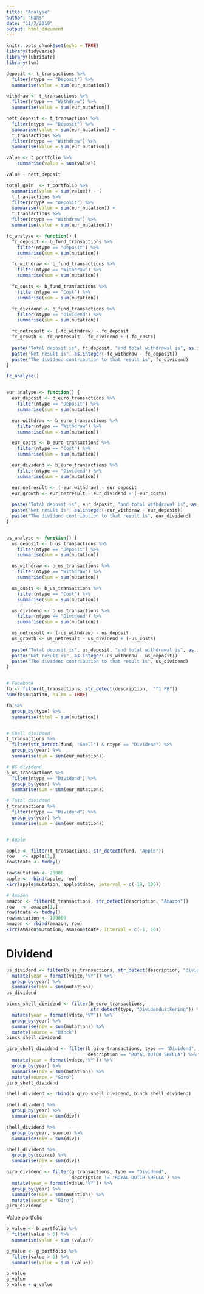 ```yaml
---
title: "Analyse"
author: "Hans"
date: "11/7/2019"
output: html_document
---
```


```r
knitr::opts_chunk$set(echo = TRUE)
library(tidyverse)
library(lubridate)
library(tvm)
```


```r
deposit <- t_transactions %>%
  filter(ntype == "Deposit") %>%
  summarise(value = sum(eur_mutation))

withdraw <- t_transactions %>%
  filter(ntype == "Withdraw") %>%
  summarise(value = sum(eur_mutation))

nett_deposit <- t_transactions %>%
  filter(ntype == "Deposit") %>%
  summarise(value = sum(eur_mutation)) + 
  t_transactions %>%
  filter(ntype == "Withdraw") %>%
  summarise(value = sum(eur_mutation))

value <- t_portfolio %>%
    summarise(value = sum(value))

value - nett_deposit

total_gain  <- t_portfolio %>%
  summarise(value = sum(value)) - (
  t_transactions %>%
  filter(ntype == "Deposit") %>%
  summarise(value = sum(eur_mutation)) + 
  t_transactions %>%
  filter(ntype == "Withdraw") %>%
  summarise(value = sum(eur_mutation)))
```

```r

fc_analyse <- function() {
  fc_deposit <- b_fund_transactions %>%
    filter(ntype == "Deposit") %>%
    summarise(sum = sum(mutation))

  fc_withdraw <- b_fund_transactions %>%
    filter(ntype == "Withdraw") %>%
    summarise(sum = sum(mutation))

  fc_costs <- b_fund_transactions %>%
    filter(ntype == "Cost") %>%
    summarise(sum = sum(mutation))

  fc_dividend <- b_fund_transactions %>%
    filter(ntype == "Dividend") %>%
    summarise(sum = sum(mutation))

  fc_netresult <- (-fc_withdraw) - fc_deposit
  fc_growth <- fc_netresult - fc_dividend + (-fc_costs)
  
  paste("Total deposit is", fc_deposit, "and total withdrawal is", as.integer(fc_withdraw))
  paste("Net result is", as.integer(-fc_withdraw - fc_deposit))
  paste("The dividend contribution to that result is", fc_dividend)
}

fc_analyse()


eur_analyse <- function() {
  eur_deposit <- b_euro_transactions %>%
    filter(ntype == "Deposit") %>%
    summarise(sum = sum(mutation))

  eur_withdraw <- b_euro_transactions %>%
    filter(ntype == "Withdraw") %>%
    summarise(sum = sum(mutation))

  eur_costs <- b_euro_transactions %>%
    filter(ntype == "Cost") %>%
    summarise(sum = sum(mutation))

  eur_dividend <- b_euro_transactions %>%
    filter(ntype == "Dividend") %>%
    summarise(sum = sum(mutation))

  eur_netresult <- (-eur_withdraw) - eur_deposit
  eur_growth <- eur_netresult - eur_dividend + (-eur_costs)
  
  paste("Total deposit is", eur_deposit, "and total withdrawal is", as.integer(eur_withdraw))
  paste("Net result is", as.integer(-eur_withdraw - eur_deposit))
  paste("The dividend contribution to that result is", eur_dividend)
}


us_analyse <- function() {
  us_deposit <- b_us_transactions %>%
    filter(ntype == "Deposit") %>%
    summarise(sum = sum(mutation))

  us_withdraw <- b_us_transactions %>%
    filter(ntype == "Withdraw") %>%
    summarise(sum = sum(mutation))

  us_costs <- b_us_transactions %>%
    filter(ntype == "Cost") %>%
    summarise(sum = sum(mutation))

  us_dividend <- b_us_transactions %>%
    filter(ntype == "Dividend") %>%
    summarise(sum = sum(mutation))

  us_netresult <- (-us_withdraw) - us_deposit
  us_growth <- us_netresult - us_dividend + (-us_costs)
  
  paste("Total deposit is", us_deposit, "and total withdrawal is", as.integer(us_withdraw))
  paste("Net result is", as.integer(-us_withdraw - us_deposit))
  paste("The dividend contribution to that result is", us_dividend)
}


# Facebook
fb <- filter(t_transactions, str_detect(description,  "^1 FB"))
sum(fb$mutation, na.rm = TRUE)

fb %>%
  group_by(type) %>%
  summarise(total = sum(mutation))


# Shell dividend
t_transactions %>% 
  filter(str_detect(fund, "Shell") & ntype == "Dividend") %>%
  group_by(year) %>%
  summarise(sum = sum(eur_mutation))

# US dividend
b_us_transactions %>%
  filter(ntype == "Dividend") %>%
  group_by(year) %>%
  summarise(sum = sum(eur_mutation))

# Total dividend
t_transactions %>%
  filter(ntype == "Dividend") %>%
  group_by(year) %>%
  summarise(sum = sum(eur_mutation))


# Apple

apple <- filter(t_transactions, str_detect(fund, "Apple"))
row   <- apple[1,]
row$tdate <- today()

row$mutation <- 25000
apple <- rbind(apple, row)
xirr(apple$mutation, apple$tdate, interval = c(-10, 100))

# Amazon
amazon <- filter(t_transactions, str_detect(description, "Amazon"))
row   <- amazon[1,]
row$tdate <- today()
row$mutation <- 100000
amazon <- rbind(amazon, row)
xirr(amazon$mutation, amazon$tdate, interval = c(-1, 10))
```

# Dividend

```r


us_dividend <- filter(b_us_transactions, str_detect(description, "dividend")) %>%
  mutate(year = format(vdate,'%Y')) %>%
  group_by(year) %>%
  summarise(div = sum(mutation))
us_dividend

binck_shell_dividend <- filter(b_euro_transactions, 
                               str_detect(type, "Dividenduitkering")) %>%
  mutate(year = format(vdate,'%Y')) %>%
  group_by(year) %>%
  summarise(div = sum(mutation)) %>%
  mutate(source = "Binck")
binck_shell_dividend

giro_shell_dividend <- filter(b_giro_transactions, type == "Dividend", 
                              description == "ROYAL DUTCH SHELLA") %>%
  mutate(year = format(vdate,'%Y')) %>%
  group_by(year) %>%
  summarise(div = sum(mutation)) %>%
  mutate(source = "Giro")
giro_shell_dividend

shell_dividend <- rbind(b_giro_shell_dividend, binck_shell_dividend)

shell_dividend %>%
  group_by(year) %>%
  summarise(div = sum(div))

shell_dividend %>%
  group_by(year, source) %>%
  summarise(div = sum(div))

shell_dividend %>%
  group_by(source) %>%
  summarise(div = sum(div))

giro_dividend <- filter(g_transactions, type == "Dividend", 
                        description != "ROYAL DUTCH SHELLA") %>%
  mutate(year = format(vdate,'%Y')) %>%
  group_by(year) %>%
  summarise(div = sum(mutation)) %>%
  mutate(source = "Giro")
giro_dividend
```


Value portfolio

```r
b_value <- b_portfolio %>%
  filter(value > 0) %>%
  summarise(value = sum (value))

g_value <- g_portfolio %>%
  filter(value > 0) %>%
  summarise(value = sum (value))

b_value
g_value
b_value + g_value
```


